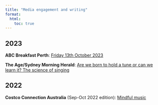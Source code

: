 ```yaml
---
title: "Media engagement and writing"
format:
  html:
    toc: true
---
```


## 2023

**ABC Breakfast Perth**: [Friday 13th October 2023](https://www.abc.net.au/listen/programs/perth-breakfast/breakfast/102948514)

**The Age/Sydney Morning Herald**: [Are we born to hold a tune or can we learn it? The science of singing](https://www.theage.com.au/national/are-we-born-to-hold-a-tune-or-can-we-learn-it-the-science-of-singing-20231010-p5eb14.html)

## 2022

**Costco Connection Australia** (Sep-Oct 2022 edition): [Mindful music](https://cdn1.costco.com.au/flipbooks/Sep-Oct_2022/index.html#page=12)
